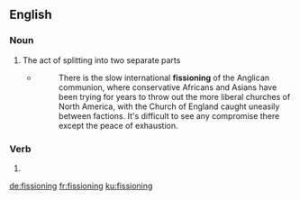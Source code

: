 ==English==

===Noun===
{{en-noun}}

# The act of splitting into two separate parts
#* {{quote-journal|date=20 September 2012|author=Andrew Brown|title=Archbishop of Canterbury succession race begins in earnest|newspaper=The Guardian (online)|url=http://www.guardian.co.uk/world/2012/sep/20/archbishop-of-canterbury-succession-rowan-williams}}
#*: There is the slow international '''fissioning''' of the Anglican communion, where conservative Africans and Asians have been trying for years to throw out the more liberal churches of North America, with the Church of England caught uneasily between factions. It's difficult to see any compromise there except the peace of exhaustion.

===Verb===
{{head|en|present participle}}

# {{present participle of|fission|lang=en|nocat=1}}

[[de:fissioning]]
[[fr:fissioning]]
[[ku:fissioning]]